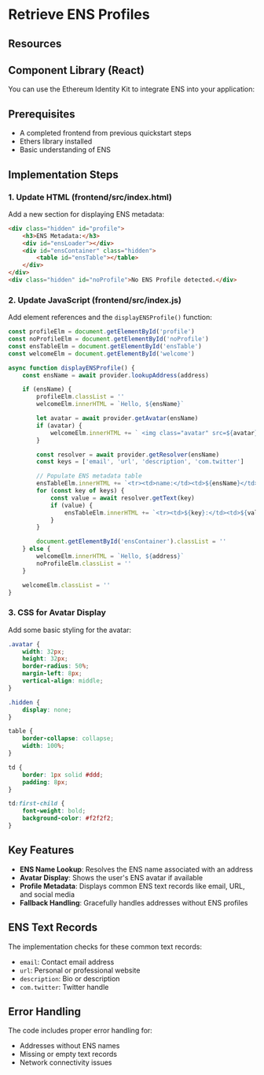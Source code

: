 
# Retrieve ENS Profiles

<FullWidthLink
	href='https://docs.ens.domains'
	logo='/img/ens.svg'
	text='Ethereum Name Service (ENS) Documentation'
	themeAware={true}
/>

## Resources


## Component Library (React)

You can use the Ethereum Identity Kit to integrate ENS into your application:

<FullWidthLink
	href='https://ethidentitykit.com'
	logo='/img/eik-logo.svg'
	text='Ethereum Identity Kit (EIK) - Comprehensive EFP Integration'
/>

## Prerequisites

-   A completed frontend from previous quickstart steps
-   Ethers library installed
-   Basic understanding of ENS

## Implementation Steps

### 1. Update HTML (frontend/src/index.html)

Add a new section for displaying ENS metadata:

```html
<div class="hidden" id="profile">
	<h3>ENS Metadata:</h3>
	<div id="ensLoader"></div>
	<div id="ensContainer" class="hidden">
		<table id="ensTable"></table>
	</div>
</div>
<div class="hidden" id="noProfile">No ENS Profile detected.</div>
```

### 2. Update JavaScript (frontend/src/index.js)

Add element references and the `displayENSProfile()` function:

```javascript
const profileElm = document.getElementById('profile')
const noProfileElm = document.getElementById('noProfile')
const ensTableElm = document.getElementById('ensTable')
const welcomeElm = document.getElementById('welcome')

async function displayENSProfile() {
	const ensName = await provider.lookupAddress(address)

	if (ensName) {
		profileElm.classList = ''
		welcomeElm.innerHTML = `Hello, ${ensName}`

		let avatar = await provider.getAvatar(ensName)
		if (avatar) {
			welcomeElm.innerHTML += ` <img class="avatar" src=${avatar}/>`
		}

		const resolver = await provider.getResolver(ensName)
		const keys = ['email', 'url', 'description', 'com.twitter']

		// Populate ENS metadata table
		ensTableElm.innerHTML += `<tr><td>name:</td><td>${ensName}</td></tr>`
		for (const key of keys) {
			const value = await resolver.getText(key)
			if (value) {
				ensTableElm.innerHTML += `<tr><td>${key}:</td><td>${value}</td></tr>`
			}
		}

		document.getElementById('ensContainer').classList = ''
	} else {
		welcomeElm.innerHTML = `Hello, ${address}`
		noProfileElm.classList = ''
	}

	welcomeElm.classList = ''
}
```

### 3. CSS for Avatar Display

Add some basic styling for the avatar:

```css
.avatar {
	width: 32px;
	height: 32px;
	border-radius: 50%;
	margin-left: 8px;
	vertical-align: middle;
}

.hidden {
	display: none;
}

table {
	border-collapse: collapse;
	width: 100%;
}

td {
	border: 1px solid #ddd;
	padding: 8px;
}

td:first-child {
	font-weight: bold;
	background-color: #f2f2f2;
}
```

## Key Features

-   **ENS Name Lookup**: Resolves the ENS name associated with an address
-   **Avatar Display**: Shows the user's ENS avatar if available
-   **Profile Metadata**: Displays common ENS text records like email, URL, and social media
-   **Fallback Handling**: Gracefully handles addresses without ENS profiles

## ENS Text Records

The implementation checks for these common text records:

-   `email`: Contact email address
-   `url`: Personal or professional website
-   `description`: Bio or description
-   `com.twitter`: Twitter handle

## Error Handling

The code includes proper error handling for:

-   Addresses without ENS names
-   Missing or empty text records
-   Network connectivity issues
